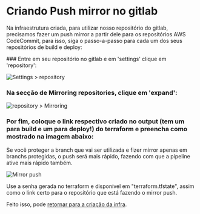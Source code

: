 
# Criando Push mirror no gitlab

Na infraestrutura criada, para utilizar nosso repositório do gitlab, precisamos fazer um push mirror a partir dele para os repositórios AWS CodeCommit, para isso, siga o passo-a-passo para cada um dos seus repositórios de build e deploy:

<Steps>
### Entre em seu repositório no gitlab e em 'settings' clique em 'repository':

![Settings > repository](/mirror_01.png)

### Na secção de Mirroring repositories, clique em 'expand':

![repository > Mirroring](/mirror_02.png)

### Por fim, coloque o link respectivo **criado no output** (tem um para build e um para deploy!) do terraform e preencha como mostrado na imagem abaixo:

<Callout type="info" emoji="ℹ️">
  Se você proteger a branch que vai ser utilizada e fizer mirror apenas em branchs protegidas, o push será mais rápido, fazendo com que a pipeline ative mais rápido também.
</Callout>

![Mirror push](/mirror_03.png)

</Steps>

<Callout type="warning" emoji="⚠️">
  Use a senha gerada no terraform e disponível em "terraform.tfstate", assim como o link certo para o repositório que está fazendo o mirror push.
</Callout>

Feito isso, pode [retornar para a criação da infra](/criando_infra#testando).